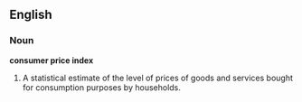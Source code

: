 ==English==
{{wikipedia}}
===Noun===
'''consumer price index'''

# {{economics}} A statistical estimate of the level of prices of goods and services bought for consumption purposes by households.